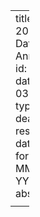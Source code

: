 ---
title: IPEC 2023 Dates Announced
id: '00018'
date: 20 03 2023
type: deadline-research
date-format: MMM D, YYYY
abstract: |
 <p>The International Symposium on Parameterized and Exact Computation (IPEC) is an annual conference covering all aspects of parameterized and exact algorithms and complexity. Its 18th edition will be part of ALGO 2023, which also hosts ESA 2023 and other specialized conferences and workshops. We are excited that ALGO 2023 is planned as an in-person conference and we look forward to seeing you there! ALGO will be held between September 4-8, 2023, at Amsterdam, the Netherlands.</p>
 
 <p><a href="https://algo-conference.org/2023/ipec/">Do submit your best work to IPEC 2023</a> --- the abstract submission deadline is June 27th (23:59 AoE).</p>
---